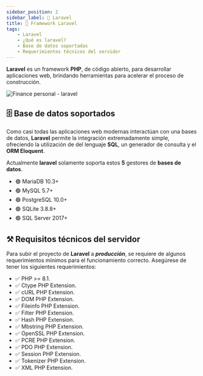 ```yaml
---
sidebar_position: 2
sidebar_label: 📌 Laravel
title: 📌 Framework Laravel
tags:
    - Laravel
    - ¿Qué es laravel?
    - Base de datos soportadas
    - Requerimientos técnicos del servidor
---
```



__Laravel__ es un framework __PHP__, de código abierto, para desarrollar
aplicaciones web, brindando herramientas para acelerar el proceso de
construcción.

![Finance personal - laravel](./assets/finance-personal-laravel.gif)

## 🗄️ Base de datos soportados

Como casi todas las aplicaciones web modernas interactúan con una bases de datos,
__Laravel__ permite la integración extremadamente simple, ofreciendo la utilización de
del lenguaje __SQL__, un generador de consulta y el __ORM Eloquent__.

Actualmente __laravel__ solamente soporta estos __5__ gestores de __bases de datos__.

<Ul>
    <li>🟢 MariaDB 10.3+</li>
    <li>🟢 MySQL 5.7+</li>
    <li>🟢 PostgreSQL 10.0+</li>
    <li>🟢 SQLite 3.8.8+</li>
    <li>🟢 SQL Server 2017+</li>
</Ul>


## ⚒️ Requisitos técnicos del servidor

Para subir el proyecto de __Laravel__ a ___producción___, se  requiere de algunos requerimientos mínimos para el funcionamiento correcto.
Asegúrese de tener los siguientes requerimientos:

<Ul>
    <li>✅ PHP >= 8.1.</li>
    <li>✅ Ctype PHP Extension.</li>
    <li>✅ cURL PHP Extension.</li>
    <li>✅ DOM PHP Extension.</li>
    <li>✅ Fileinfo PHP Extension.</li>
    <li>✅ Filter PHP Extension.</li>
    <li>✅ Hash PHP Extension.</li>
    <li>✅ Mbstring PHP Extension.</li>
    <li>✅ OpenSSL PHP Extension.</li>
    <li>✅ PCRE PHP Extension.</li>
    <li>✅ PDO PHP Extension.</li>
    <li>✅ Session PHP Extension.</li>
    <li>✅ Tokenizer PHP Extension.</li>
    <li>✅ XML PHP Extension.</li>
</Ul>
